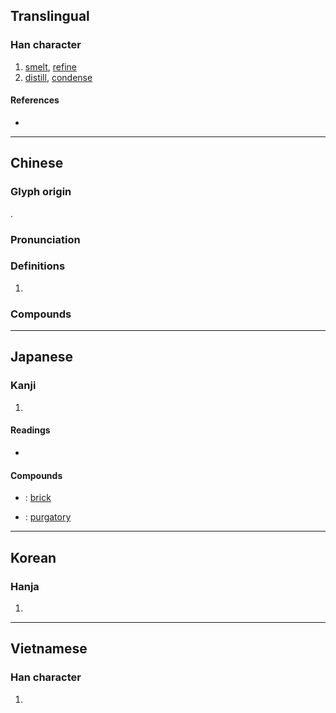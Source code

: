 {{also|炼|鍊}}
{{character info/new}}
==Translingual==

===Han character===
{{Han char|rn=86|rad=火|as=09|sn=13|four=95896|canj=FDWF|ids=⿰火柬}}

# [[smelt]], [[refine]]
# [[distill]], [[condense]]

====References====
* {{Han ref|kx=0676.040|dkj=19178|dj=1087.090|hdz=32215.110|uh=7149|ud=29001|bh=B7D2|bd=47058}}

----

==Chinese==
{{zh-forms|s=炼}}

===Glyph origin===
{{Han etym}}
{{Han compound|火|柬|t1=fire|ls=psc|c1=s|c2=p}}.

===Pronunciation===
{{zh-pron
|m=liàn
|c=lin6
|h=pfs=lien
|md=
|mn=liān
|w=
|mc=
|oc=y
|cat=v
}}

===Definitions===
{{zh-hanzi}}

# {{rfdef|lang=zh}}

===Compounds===
{{zh-der|九煉成鋼|修煉|土法煉鋼|冶煉|熬煉|月鍛季煉|炮煉|煉油廠|搏砂煉汞|煉焦|燒煉|煉銅|日鍛月煉|煉乳|煉鐵|摶砂煉汞|煉丹|磨煉|煉獄|煉丹術|煉鐵爐|煉鋼廠|煉鋼|煉製|煉石補天|煉焦爐|煉油|煉山|搏煉|提煉|精金百煉|精煉}}

----

==Japanese==

===Kanji===
{{ja-kanji|grade=|rs=火09}}

# {{defn|lang=ja|sort=火09}}

====Readings====
* {{ja-readings|goon=[[れん]] (ren)|kanon=[[れん]] (ren)|kun=[[ねる]] (neru)}}

====Compounds====
{{der-top|Compounds}}
* {{ja-r|煉瓦|れんが}}: [[brick]]
* {{ja-r|煉獄|れんごく}}: [[purgatory]]
{{der-bottom}}

----

==Korean==

===Hanja===
{{ko-hanja|hangeul=[[련]]>[[연]]|eumhun=|rv=ryeon>yeon|mr=ryŏn>yŏn|y=lyen>yen}}

# {{defn|lang=ko|sort=火09}}

----

==Vietnamese==

===Han character===
{{vi-hantu|[[luyện]], [[rịn]]|rs=火09}}

# {{defn|lang=vi|sort=火09}}